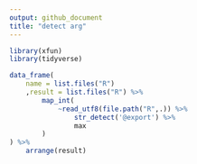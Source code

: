 ```yaml
---
output: github_document
title: "detect arg"
---
```


```r
library(xfun)
library(tidyverse)

data_frame(
    name = list.files("R")
    ,result = list.files("R") %>% 
        map_int(
            ~read_utf8(file.path("R",.)) %>% 
                str_detect('@export') %>%
                max
        )
) %>% 
    arrange(result)
```